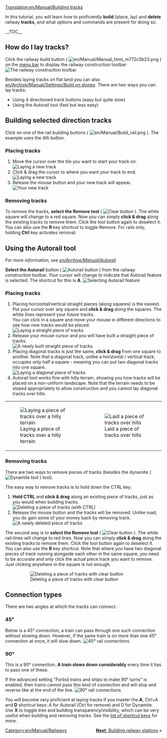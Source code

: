[[Translation:en/Manual/Building tracks]]
{{en/Manual/Tutorial/Navigation}}

<!-- for search bot mainly -->
In this tutorial, you will learn how to proficiently '''build''' (place, lay) and '''delete''' railway '''tracks''', and what options and commands are present for doing so.

__TOC__
==How do I lay tracks?==

Click the railway build button ( [[File:en/Manual/Manual html m772c5b23.png]] ) on the [[en/Manual/Game interface#the-menu-bar|menu bar]] to display the railway construction toolbar:
[[File:en/Manual/Railroad Construction.png|none|frame|The railway construction toolbar]]

Besides laying tracks on flat land you can also [[en/Archive/Manual/Settings/Build on slopes]]. There are two ways you can lay tracks:
* Using 4 directioned track buttons (easy but quite slow)
* Using the Autorail tool (fast but less easy)

== Building selected direction tracks ==

Click on one of the rail building buttons ( [[File:en/Manual/Build rail.png]] ). The example uses the 4th button.

=== Placing tracks ===
#Move the cursor over the tile you want to start your track on.<br/>[[File:en/Manual/Laying track 1.png|none|frame|Laying a new track]]
#Click & drag the cursor to where you want your track to end.<br/>[[File:en/Manual/Laying track 2.png|none|frame|Laying a new track]]
#Release the mouse button and your new track will appear.<br/>[[File:en/Manual/Laying track 3.png|none|frame|Your new track]]

=== Removing tracks === 
To remove the tracks, '''select the Remove tool''' ( [[File:en/Manual/Toggle clear active.png|Clear button]] ). The white square will change to a red square. Now you can simply '''click & drag''' along the existing tracks to remove them. Click the tool button again to deselect it. You can also use the  '''R''' key shortcut to toggle Remove. For rails only, holding '''Ctrl''' key activates removal.

== Using the Autorail tool ==
''For more information, see [[en/Archive/Manual/Autorail]]''

'''Select the Autorail''' button ( [[File:en/Manual/Build autorail.png|Autorail button]] ) from the railway construction toolbar. Your cursor will change to indicate that Autorail feature is selected. The shortcut for this is '''A'''.
[[File:en/Manual/AutorailTut1.png|none|frame|Selecting Autorail feature]]

=== Placing tracks ===
#Placing horizontal/vertical straight pieces (along squares) is the easiest. Put your cursor over any square and '''click & drag''' along the squares. The white lines represent your future tracks.<br/>You can click in a square and move your mouse in different directions to see how new tracks would be placed.<br/>[[File:en/Manual/AutorailTut2.png|none|frame|Laying a straight piece of tracks]]
#Release your mouse cursor and you will have built a straight piece of tracks.<br/>[[File:en/Manual/AutorailTut3.png|none|frame|A newly built straight piece of tracks]]
#Placing diagonal tracks is just the same, '''click & drag''' from one square to another. Note that a diagonal track, unlike a horizontal / vertical track, occupies only half a square - meaning you can put two diagonal tracks into one square.<br/>[[File:en/Manual/AutorailTut4.png|none|frame|Laying a diagonal piece of tracks]]
#Autorail tool works fine with hilly terrain, showing you how tracks will be placed on a non-uniform landscape. Note that the terrain needs to be sloped appropriately to allow construction and you cannot lay diagonal tracks over hills.
{|
| [[File:en/Manual/AutorailTut5.png|none|frame|Laying a piece of tracks over a hilly terrain]]
| [[File:en/Manual/AutorailTut6.png|none|frame|Laid a piece of tracks over hills]]
|}
=== Removing tracks ===
There are two ways to remove pieces of tracks (besides the dynamite ( [[File:en/Manual/Clear title.png|Dynamite tool]] ) tool).

The easy way to remove tracks is to hold down the CTRL key:

#'''Hold CTRL''' and '''click & drag''' along an existing piece of tracks, just as you would when building tracks.<br/>[[File:en/Manual/AutorailTut7.png|none|frame|Deleting a piece of tracks (with CTRL)]]
#Release the mouse button and the tracks will be removed. Unlike road, you do gain some of your money back by removing track.<br/>[[File:en/Manual/AutorailTut8.png|none|frame|A newly deleted piece of tracks]]

The second way is to '''select the Remove tool''' ( [[File:en/Manual/Toggle clear active.png|Clear button]] ). The white rail-lines will change to red lines. Now you can simply '''click & drag''' along the existing tracks to remove them. Click the tool button again to deselect it. You can also use the '''R''' key shortcut.  Note that where you have two diagonal pieces of track running alongside each other in the same square, you need to be accurate and only click the actual piece track you want to remove. Just clicking anywhere in the square is not enough.
:[[File:en/Manual/AutorailTut11.png|none|frame|Deleting a piece of tracks with clear button]]

== Connection types ==
There are two angles at which the tracks can connect.

===45&#176;=== 
Below is a 45&#176; connection, a train can pass through one such connection without slowing down. However, if the same train is on more than one 45&#176; connection at once, it will slow down.
[[File:en/Manual/AutorailTut9.png|frame|none|45&#176; rail connections]]

===90&#176;===
This is a 90&#176; connection. '''A train slows down considerably''' every time it has to pass one of these.

If the advanced setting "Forbid trains and ships to make 90&#176; turns" is enabled, then trains cannot pass this kind of connection and will stop and reverse like at the end of the line.
[[File:en/Manual/AutorailTut10.png|frame|none|90&#176; rail connections]]

You will become very proficient at laying tracks if you master the '''A''', Ctrl+A and '''D''' shortcut keys: A for Autorail (Ctrl for remove) and D for Dynamite. Use '''X''' to toggle tree and building transparency/visibility, which can be very useful when building and removing tracks. See the [[en/Manual/Hotkeys|list of shortcut keys]] for more.

<span style="float: right">[[en/Manual/Building railway stations|'''Next''': Building railway stations]] &raquo;</span>

[[Category:en/Manual/Railways]]